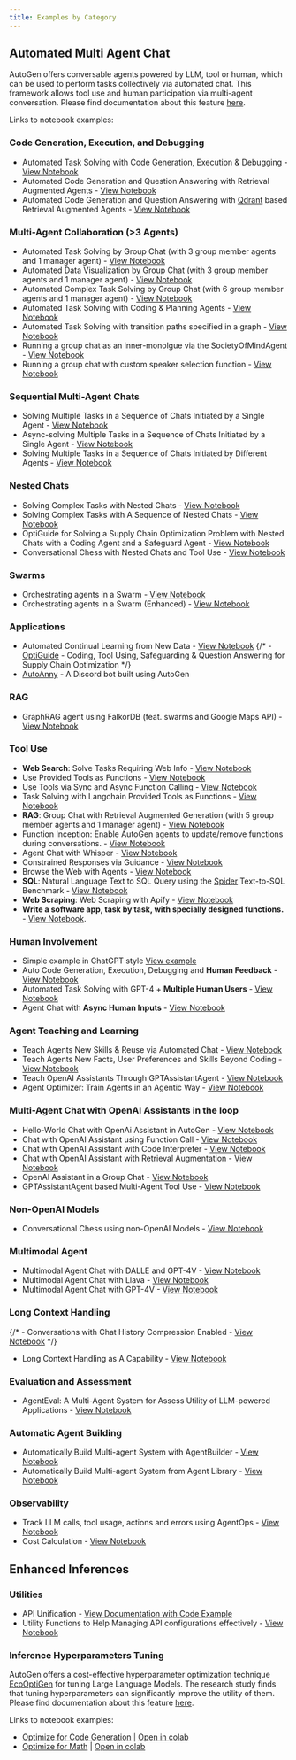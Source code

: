 ```yaml
---
title: Examples by Category
---
```


## Automated Multi Agent Chat

AutoGen offers conversable agents powered by LLM, tool or human, which can be used to perform tasks collectively via automated chat. This framework allows tool use and human participation via multi-agent conversation.
Please find documentation about this feature [here](/docs/Use-Cases/agent_chat).

Links to notebook examples:

### Code Generation, Execution, and Debugging

- Automated Task Solving with Code Generation, Execution & Debugging - [View Notebook](/notebooks/agentchat_auto_feedback_from_code_execution)
- Automated Code Generation and Question Answering with Retrieval Augmented Agents - [View Notebook](/notebooks/agentchat_RetrieveChat)
- Automated Code Generation and Question Answering with [Qdrant](https://qdrant.tech/) based Retrieval Augmented Agents - [View Notebook](/notebooks/agentchat_RetrieveChat_qdrant)

### Multi-Agent Collaboration (>3 Agents)

- Automated Task Solving by Group Chat (with 3 group member agents and 1 manager agent) - [View Notebook](/notebooks/agentchat_groupchat)
- Automated Data Visualization by Group Chat (with 3 group member agents and 1 manager agent) - [View Notebook](/notebooks/agentchat_groupchat_vis)
- Automated Complex Task Solving by Group Chat (with 6 group member agents and 1 manager agent) - [View Notebook](/notebooks/agentchat_groupchat_research)
- Automated Task Solving with Coding & Planning Agents - [View Notebook](/notebooks/agentchat_planning)
- Automated Task Solving with transition paths specified in a graph - [View Notebook](/notebooks/agentchat_groupchat_finite_state_machine)
- Running a group chat as an inner-monolgue via the SocietyOfMindAgent - [View Notebook](/notebooks/agentchat_society_of_mind)
- Running a group chat with custom speaker selection function - [View Notebook](/notebooks/agentchat_groupchat_customized)

### Sequential Multi-Agent Chats

- Solving Multiple Tasks in a Sequence of Chats Initiated by a Single Agent - [View Notebook](/notebooks/agentchat_multi_task_chats)
- Async-solving Multiple Tasks in a Sequence of Chats Initiated by a Single Agent - [View Notebook](/notebooks/agentchat_multi_task_async_chats)
- Solving Multiple Tasks in a Sequence of Chats Initiated by Different Agents - [View Notebook](/notebooks/agentchats_sequential_chats)

### Nested Chats

- Solving Complex Tasks with Nested Chats - [View Notebook](/notebooks/agentchat_nestedchat)
- Solving Complex Tasks with A Sequence of Nested Chats - [View Notebook](/notebooks/agentchat_nested_sequential_chats)
- OptiGuide for Solving a Supply Chain Optimization Problem with Nested Chats with a Coding Agent and a Safeguard Agent - [View Notebook](/notebooks/agentchat_nestedchat_optiguide)
- Conversational Chess with Nested Chats and Tool Use - [View Notebook](/notebooks/agentchat_nested_chats_chess)

### Swarms
- Orchestrating agents in a Swarm - [View Notebook](/notebooks/agentchat_swarm)
- Orchestrating agents in a Swarm (Enhanced) - [View Notebook](/notebooks/agentchat_swarm_enhanced)

### Applications

- Automated Continual Learning from New Data - [View Notebook](/notebooks/agentchat_stream)
{/*  - [OptiGuide](https://github.com/microsoft/optiguide) - Coding, Tool Using, Safeguarding & Question Answering for Supply Chain Optimization */}
- [AutoAnny](https://github.com/ag2ai/build-with-ag2/tree/main/samples/apps/auto-anny) - A Discord bot built using AutoGen

### RAG

- GraphRAG agent using FalkorDB (feat. swarms and Google Maps API) - [View Notebook](/notebooks/agentchat_swarm_graphrag_trip_planner)

### Tool Use

- **Web Search**: Solve Tasks Requiring Web Info - [View Notebook](/notebooks/agentchat_web_info)
- Use Provided Tools as Functions - [View Notebook](/notebooks/agentchat_function_call_currency_calculator)
- Use Tools via Sync and Async Function Calling - [View Notebook](/notebooks/agentchat_function_call_async)
- Task Solving with Langchain Provided Tools as Functions - [View Notebook](/notebooks/agentchat_langchain)
- **RAG**: Group Chat with Retrieval Augmented Generation (with 5 group member agents and 1 manager agent) - [View Notebook](/notebooks/agentchat_groupchat_RAG)
- Function Inception: Enable AutoGen agents to update/remove functions during conversations. - [View Notebook](/notebooks/agentchat_inception_function)
- Agent Chat with Whisper - [View Notebook](/notebooks/agentchat_video_transcript_translate_with_whisper)
- Constrained Responses via Guidance - [View Notebook](/notebooks/agentchat_guidance)
- Browse the Web with Agents - [View Notebook](/notebooks/agentchat_surfer)
- **SQL**: Natural Language Text to SQL Query using the [Spider](https://yale-lily.github.io/spider) Text-to-SQL Benchmark - [View Notebook](/notebooks/agentchat_sql_spider)
- **Web Scraping**: Web Scraping with Apify - [View Notebook](/notebooks/agentchat_webscraping_with_apify)
- **Write a software app, task by task, with specially designed functions.** - [View Notebook](/notebooks/agentchat_function_call_code_writing).

### Human Involvement

- Simple example in ChatGPT style [View example](https://github.com/ag2ai/build-with-ag2/blob/main/samples/simple_chat.py)
- Auto Code Generation, Execution, Debugging and **Human Feedback** - [View Notebook](/notebooks/agentchat_human_feedback)
- Automated Task Solving with GPT-4 + **Multiple Human Users** - [View Notebook](/notebooks/agentchat_two_users)
- Agent Chat with **Async Human Inputs** - [View Notebook](/notebooks/async_human_input)

### Agent Teaching and Learning

- Teach Agents New Skills & Reuse via Automated Chat - [View Notebook](/notebooks/agentchat_teaching)
- Teach Agents New Facts, User Preferences and Skills Beyond Coding - [View Notebook](/notebooks/agentchat_teachability)
- Teach OpenAI Assistants Through GPTAssistantAgent - [View Notebook](/notebooks/agentchat_teachable_oai_assistants)
- Agent Optimizer: Train Agents in an Agentic Way - [View Notebook](/notebooks/agentchat_agentoptimizer)

### Multi-Agent Chat with OpenAI Assistants in the loop

- Hello-World Chat with OpenAi Assistant in AutoGen - [View Notebook](/notebooks/agentchat_oai_assistant_twoagents_basic)
- Chat with OpenAI Assistant using Function Call - [View Notebook](/notebooks/agentchat_oai_assistant_function_call)
- Chat with OpenAI Assistant with Code Interpreter - [View Notebook](/notebooks/agentchat_oai_code_interpreter)
- Chat with OpenAI Assistant with Retrieval Augmentation - [View Notebook](/notebooks/agentchat_oai_assistant_retrieval)
- OpenAI Assistant in a Group Chat - [View Notebook](/notebooks/agentchat_oai_assistant_groupchat)
- GPTAssistantAgent based Multi-Agent Tool Use - [View Notebook](/notebooks/gpt_assistant_agent_function_call)

### Non-OpenAI Models
- Conversational Chess using non-OpenAI Models - [View Notebook](/notebooks/agentchat_nested_chats_chess_altmodels)

### Multimodal Agent

- Multimodal Agent Chat with DALLE and GPT-4V - [View Notebook](/notebooks/agentchat_dalle_and_gpt4v)
- Multimodal Agent Chat with Llava - [View Notebook](/notebooks/agentchat_lmm_llava)
- Multimodal Agent Chat with GPT-4V - [View Notebook](/notebooks/agentchat_lmm_gpt-4v)

### Long Context Handling

{/* - Conversations with Chat History Compression Enabled - [View Notebook](https://github.com/ag2ai/ag2/blob/main/notebook/agentchat_compression.ipynb) */}
- Long Context Handling as A Capability - [View Notebook](/notebooks/agentchat_transform_messages)

### Evaluation and Assessment

- AgentEval: A Multi-Agent System for Assess Utility of LLM-powered Applications - [View Notebook](/notebooks/agenteval_cq_math)

### Automatic Agent Building

- Automatically Build Multi-agent System with AgentBuilder - [View Notebook](/notebooks/autobuild_basic)
- Automatically Build Multi-agent System from Agent Library - [View Notebook](/notebooks/autobuild_agent_library)

### Observability
- Track LLM calls, tool usage, actions and errors using AgentOps - [View Notebook](/notebooks/agentchat_agentops)
- Cost Calculation - [View Notebook](/notebooks/agentchat_cost_token_tracking)

## Enhanced Inferences

### Utilities

- API Unification - [View Documentation with Code Example](https://ag2ai.github.io/ag2/docs/Use-Cases/enhanced_inference/#api-unification)
- Utility Functions to Help Managing API configurations effectively - [View Notebook](/docs/topics/llm_configuration)

### Inference Hyperparameters Tuning

AutoGen offers a cost-effective hyperparameter optimization technique [EcoOptiGen](https://arxiv.org/abs/2303.04673) for tuning Large Language Models. The research study finds that tuning hyperparameters can significantly improve the utility of them.
Please find documentation about this feature [here](/docs/Use-Cases/enhanced_inference).

Links to notebook examples:
* [Optimize for Code Generation](https://github.com/ag2ai/ag2/blob/main/notebook/oai_completion.ipynb) | [Open in colab](https://colab.research.google.com/github/ag2ai/ag2/blob/main/notebook/oai_completion.ipynb)
* [Optimize for Math](https://github.com/ag2ai/ag2/blob/main/notebook/oai_chatgpt_gpt4.ipynb) | [Open in colab](https://colab.research.google.com/github/ag2ai/ag2/blob/main/notebook/oai_chatgpt_gpt4.ipynb)
